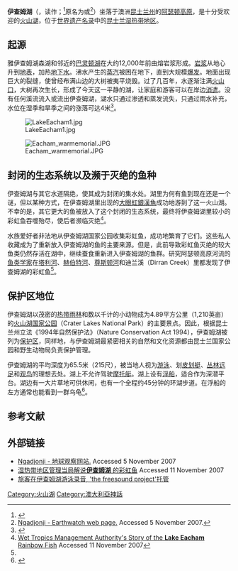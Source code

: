 {{Infobox lake
 | lake_name = 伊查姆湖
 | image_lake =   Yidyam.jpg
 | caption_lake = 从昆士兰州国家公园观景台瞭望的伊查姆湖及湖岸
 | image_bathymetry =
 | caption_bathymetry =
 | location = [[昆士兰州|昆士兰州]][[阿瑟顿高原|阿瑟顿高原]]
 | coords = {{coord|17.2855|S|145.625|E|type:waterbody_region:AU-QLD|display=inline,title}}
 | type = [[火山湖|火山湖]]
 | inflow =
 | outflow =
 | catchment =
 | basin_countries = 澳大利亚
 | length =
 | width =
 | area =
 | depth = 65.5米（215英尺）
 | max-depth =
 | volume =
 | residence_time =
 | shore =
 | elevation =
 | islands =
 | cities =
 | frozen =
}}

'''伊查姆湖'''（{{lang-en|Lake Eacham}}，读作{{lang|en|Yeetcham}}；<ref>{{Cite web|title=Lake Eacham|url=https://www.dnrme.qld.gov.au/qld/environment/land/place-names/search#/search=Lake_Eacham&types=0&place=Lake_Eacham10992|accessdate=2021-02-14|work=Queensland place names search|publisher=Queensland Government|archive-date=2020-10-06|archive-url=https://web.archive.org/web/20201006162152/https://www.dnrme.qld.gov.au/qld/environment/land/place-names/search#/search=Lake_Eacham&types=0&place=Lake_Eacham10992|dead-url=no}}</ref>原名为{{lang|en|Yidyam}}或{{lang|en|Wiinggina}}<ref name="NgEaWeb">[http://earthsci.org/aboriginal/Ngadjonji%20History/antquity/history2.htm  Ngadjonji - Earthwatch web page.] {{Wayback|url=http://earthsci.org/aboriginal/Ngadjonji%20History/antquity/history2.htm |date=20080202233604 }} Accessed 5 November 2007.</ref>）坐落于澳洲[[昆士兰州|昆士兰州]]的[[阿瑟顿高原|阿瑟顿高原]]，是十分受欢迎的[[火山湖|火山湖]]，位于[[世界遗产名录|世界遗产名录]]中的[[昆士兰湿热带地区|昆士兰湿热带地区]]。

==起源==
雅伊查姆湖森湖和邻近的[[巴灵顿湖|巴灵顿湖]]在大约12,000年前由熔岩浆形成。[[岩浆|岩浆]]从地心升到[[地表|地表]]，加热[[地下水|地下水]]。沸水产生的[[蒸汽|蒸汽]]被困在地下，直到大规模[[爆发|爆发]]。地面出现巨大的裂缝，使曾经布满山边的大树被夷平烧毁。过了几百年，水逐渐注满[[火山口|火山口]]，大树再次生长，形成了今天这一平静的湖，让家庭和游客可以在岸边[[消遣|消遣]]。没有任何溪流流入或流出伊查姆湖，湖水只通过渗透和蒸发流失，只通过雨水补充，水位在湿季和旱季之间的涨落可达4米<ref name="nprsra">{{cite web |url=http://www.nprsr.qld.gov.au/parks/lake-eacham/index.html |title=Lake Eacham, Crater Lakes National Park |author= |date=2012-10-17 |publisher=Department of National Parks, Recreation, Sport and Racing |accessdate=2012-12-29 |archive-date=2016-05-16 |archive-url=https://web.archive.org/web/20160516002549/http://www.nprsr.qld.gov.au/parks/lake-eacham/index.html |dead-url=no }}</ref>。 

[[Image:LakeEacham1.jpg|thumb]]

[[File:Eacham_warmemorial.JPG|thumb]]
==封闭的生态系统以及濒于灭绝的鱼种==

伊查姆湖与其它水道隔绝，使其成为封闭的集水处。湖里为何有鱼到现在还是一个谜，但以某种方式，在伊查姆湖里出现的[[大眼虹銀漢魚|大眼虹銀漢魚]]成功地游到了这一火山湖。不幸的是，其它更大的鱼被放入了这个封闭的生态系统，最终将伊查姆湖里较小的彩虹鱼吞噬殆尽，使后者濒临灭绝<ref name="WTMA2007">[http://www.wettropics.gov.au/pa/pa_rainbow_fish.html Wet Tropics Management Authority's Story of the '''Lake Eacham''' Rainbow Fish] {{Wayback|url=http://www.wettropics.gov.au/pa/pa_rainbow_fish.html |date=20071021162323 }} Accessed 11 November 2007</ref>。

水族爱好者非法地从伊查姆湖国家公园收集彩虹鱼，成功地繁育了它们。这些私人收藏成为了重新放入伊查姆湖的鱼的主要来源。但是，此前导致彩虹鱼灭绝的较大鱼类仍然存活在湖中，继续蚕食重新进入伊查姆湖的鱼群。研究阿瑟顿高原河流的[[鱼类学家|鱼类学家]]在[[塔利河|塔利河]]、[[赫伯特河|赫伯特河]]、[[尊斯顿河|尊斯顿河]]和迪兰溪（Dirran Creek）里都发现了伊查姆湖的彩虹鱼<ref name="WTMA2007"/>。

==保护区地位==

伊查姆湖以茂密的[[热带雨林|热带雨林]]和数以千计的小动物成为4.89平方公里（1,210英亩）的[[火山湖国家公园|火山湖国家公园]]（Crater Lakes National Park）的主要景点。因此，根据昆士兰州立法《1994年自然保护法》（Nature Conservation Act 1994），伊查姆湖被列为[[保护区|保护区]]，同样地，与伊查姆湖最紧密相关的自然和文化资源都由昆士兰国家公园和野生动物局负责保护管理。

伊查姆湖的平均深度为65.5米（215尺），被当地人视为[[游泳|游泳]]、划[[皮划艇|皮划艇]]、[[丛林远足|丛林远足]]和[[观鸟|观鸟]]的理想去处。湖上不允许驾驶[[摩托艇|摩托艇]]。湖上设有[[浮船|浮船]]，适合作为深潜平台。湖边有一大片草地可供休闲，也有一个全程约45分钟的环湖步道。在浮船的左方通常也能看到一群乌龟<ref name="nch">{{cite web |url=http://www.nprsr.qld.gov.au/parks/lake-eacham/culture.html |title=Nature, culture and history |date=2012-10-17 |publisher=Department of National Parks, Recreation, Sport and Racing |accessdate=2012-12-29 |archive-date=2016-01-21 |archive-url=https://web.archive.org/web/20160121234430/http://www.nprsr.qld.gov.au/parks/lake-eacham/culture.html |dead-url=no }}</ref>。

== 参考文献 ==
{{Reflist|32em}}

==外部链接==
* [https://web.archive.org/web/20080202233604/http://earthsci.org/aboriginal/Ngadjonji%20History/antquity/history2.htm  Ngadjonji - 地球观察网站.] Accessed 5 November 2007
* [https://web.archive.org/web/20071021162323/http://www.wettropics.gov.au/pa/pa_rainbow_fish.html 湿热带地区管理当局解说'''伊查姆湖''' 的彩虹鱼] Accessed 11 November 2007
* [http://www.freesound.org/samplesViewSingle.php?id=57857 旅客在伊查姆湖游泳录音, 'the freesound project'托管] {{Wayback|url=http://www.freesound.org/samplesViewSingle.php?id=57857 |date=20110815052602 }}


{{DEFAULTSORT:Eacham, Lake}}
[[Category:火山湖|Category:火山湖]]
[[Category:澳大利亞神話|Category:澳大利亞神話]]